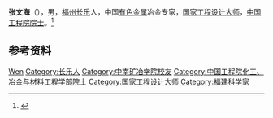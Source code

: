 {{Otheruses|other=名为张文海的其他人物|张文海}}

'''张文海'''（{{bd|1939年|2月1日|}}），男，[[福州|福州]][[长乐市|长乐]]人，中国[[有色金属|有色金属]]冶金专家，[[国家工程设计大师|国家工程设计大师]]，[[中国工程院院士|中国工程院院士]]。<ref>{{Cite web|title=化工、冶金与材料工程学部-张文海|url=http://ysg.ckcest.cn/html/details/241/index.html|accessdate=2020-08-08|work=中国院士馆|archive-date=2021-02-26|archive-url=https://web.archive.org/web/20210226161516/https://ysg.ckcest.cn/html/details/241/index.html}}</ref>

== 参考资料 ==
{{reflist}}

{{中国人物小作品}}
{{中国工程院化工、冶金与材料工程学部院士}}

{{Authority control}}
{{DEFAULTSORT:Zhang张}}
[[Category:张姓|Wen]]
[[Category:长乐人|Category:长乐人]]
[[Category:中南矿冶学院校友|Category:中南矿冶学院校友]]
[[Category:中国工程院化工、冶金与材料工程学部院士|Category:中国工程院化工、冶金与材料工程学部院士]]
[[Category:国家工程设计大师|Category:国家工程设计大师]]
[[Category:福建科学家|Category:福建科学家]]